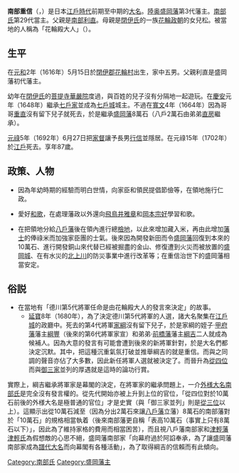 {{Unreferenced|time=2022-02-19T11:56:51+00:00}}
{{Infobox officeholder 
| name= 南部重信
| image= Nanbu Shigenobu01.jpg
| caption= 

| order=[[盛岡藩|盛岡藩]]第3代藩主
| term_start=1664年
| term_end=1692年
| predecessor= [[南部重直|南部重直]]
| successor= {{link-ja|南部行信|南部行信}}

| birth_date={{birth date|1616|6|28}}<br />（[[元和_(日本)|元和]]2年5月15日）
| birth_place= 
| death_date={{Death date and age|1702|7|12|1616|6|28}}<br />（[[元祿|元祿]]15年6月18日）
| death_place= 
| module = {{日本武士 |child=yes
|時代= [[江戶時代|江戶時代]]前期－中期
|幼名= 彦六郎
|改名= 
|别名= 花輪彦佐衛門、乙松、鍋松丸、七戶隼人正
|諡号= 西卒
|神号= 
|戒名= 
|洗禮名= 
|墓所= 
|朝廷官位= [[從五位下|從五位下]]、[[從四位下|從四位下]][[大膳大夫|大膳大夫]]
|幕府職位= 
|主君= 
|藩= [[陸奥國|陸奥國]][[盛岡藩|盛岡藩]]主
|氏族= [[南部氏|南部氏]]
|父= [[南部利直|利直]]
|母=慈德院（[[花輪政朝|花輪政朝]]的女兒）
|養父= 
|養母= 
|兄= [[南部家直|家直]]、[[南部政直|政直]]、[[南部重直|重直]]、[[南部利康|利康]]
|弟=[[山田利長|山田利長]]、[[南部直房|直房]]
|姐妹= 
|正室= 大智院（[[玉山秀久|玉山秀久]]的女兒）
|側室= 長慶院（[[上田兵部|上田兵部]]的女兒）、[[服部氏|服部氏]]（光樹院）、[[村木采女|村木采女]]的女兒、蘭女（[[赤澤氏|赤澤氏]]，養春院）、金（[[新渡氏|新渡氏]]，松貞院）、小督（[[那波氏|那波氏]]，峯光院）、[[穗高彦右衛門|穗高彦右衛門]]的女兒、淨生院（[[栃內金右衛門|栃內金右衛門]]的妹妹）
|子= [[七戶秀信|七戶秀信]]、[[七戶定信|七戶定信]]、[[南部行信|行信]]、[[南部辰之助|南部辰之助]]、[[七戶英信|七戶英信]]、[[南部政信|政信]]（旗本麹町南部家初代）、[[南部勝信|勝信]]、[[南部萬之助|南部萬之助]]、[[南部千之助|南部千之助]]、[[南部通信|通信]]、[[七戶愛信|七戶愛信]]、[[坪內定信|坪內定信]]（[[坪內惣兵衛|坪內惣兵衛]]的養子）、[[七戶舜信|七戶舜信]]（哥哥英信的養子）、
|女= 式姬（[[池田綱清|池田綱清]]正室）、七姬（[[本多忠英|本多忠英]]正室，後來成為[[有馬豐祐|有馬豐祐]]正室）、慶姬（家臣[[八戶利戡|八戶勘解由利戡]]室）、惠岐姬（家臣[[櫻庭直良|櫻庭兵三郎直良]]室）
|養子= 
|養女= 
 }}
}}
'''南部重信'''（{{jpn|j=南部 重信|kana=なんぶ しげのぶ|rm=Nanbu Shigenobu}}，{{bd|1616年|6月28日|1702年|7月12日|}}）是日本[[江戶時代|江戶時代]]前期至中期的[[大名_(稱謂)|大名]]。[[陸奥|陸奥]][[盛岡藩|盛岡藩]]第3代藩主。[[南部氏|南部氏]]第29代當主。父親是[[南部利直|南部利直]]。母親是[[閉伊氏|閉伊氏]]的一族[[花輪政朝|花輪政朝]]的女兒松。被當地的人稱為「花輪殿大人」（{{lang|ja|花輪殿様}}）。

== 生平 ==
在[[元和_(日本)|元和]]2年（1616年）5月15日於[[閉伊郡|閉伊郡]][[花輪村|花輪村]]出生，家中五男。父親利直是盛岡藩初代藩主。

幼年在[[閉伊氏|閉伊氏]]的[[菩提寺|菩提寺]][[華嚴院|華嚴院]]度過，與百姓的兒子沒有分隔地一起遊玩。在[[慶安|慶安]]元年（1648年）繼承[[七戶氏|七戶家]]並成為[[七戶城|七戶城]]城主。不過在[[寬文|寬文]]4年（1664年）因為哥哥[[南部重直|重直]]沒有留下兒子就死去，於是繼承[[盛岡藩|盛岡藩]]8萬石（八戶2萬石由弟弟[[南部直房|直房]]繼承）。

[[元祿|元祿]]5年（1692年）6月27日把[[家督|家督]]讓予長男[[南部行信|行信]]並隱居。在元祿15年（1702年）於[[江戶|江戶]]死去。享年87歲。

== 政策、人物 ==
*因為年幼時期的經驗而明白世情，向家臣和領民提倡節儉等，在領地施行仁政。

*愛好[[和歌|和歌]]，在處理藩政以外還向[[飛鳥井雅章|飛鳥井雅章]]和[[岡本宗好|岡本宗好]]學習和歌。

*在把領地分給[[八戶藩|八戶藩]]後在領內進行總[[檢地|檢地]]，以此來增加藏入米，再由此增加[[藩士|藩士]]的俸祿米而加強家臣團的士氣。後來因為開發新田而令[[盛岡藩|盛岡藩]]回復到本來的10萬石、進行開發銅山來代替已經被掘盡的金山、修復遭到火災而被放置的[[盛岡城|盛岡城]]、在有水災的[[北上川|北上川]]的防災事業中進行改革等；在重信治世下的盛岡藩相當安定。

== 俗説 ==
*在當地有「德川第5代將軍任命是由花輪殿大人的發言來決定」的故事。
**[[延寶|延寶]]8年（1680年），為了決定德川第5代將軍的人選，諸大名聚集在[[江戶城|江戶城]]的政廳中。死去的第4代將軍[[德川家綱|家綱]]沒有留下兒子，於是家綱的姪子‧[[甲府藩|甲府藩]]藩主[[德川家宣|綱豐]]（後來的第6代將軍家宣）和弟弟‧[[前橋藩|前橋藩]]藩主[[德川綱吉|綱吉]]二人就成為候補人。因為大意的發言有可能會遭到後來的新將軍針對，於是大名們都決定沉默。其中，把這種沉重氣氛打破並推舉綱吉的就是重信。而與之同調的聲音亦佔了大多數，因此新任將軍人選就被決定了。而晉升為[[從四位|從四位]]而與[[御三家|御三家]]並列的厚遇就是這時的論功行賞。

實際上，綱吉繼承將軍家是幕閣的決定，在將軍家的繼承問題上，一介[[外様大名|外様大名]][[南部氏|南部氏]]是完全沒有發言權的。從先代開始亦被上升到上位的官位，「從四位對於10萬石前後的外様大名是極普通的官位」才是史實（與「御三家並列」則是[[從三位|從三位]]以上）。這顯示出從10萬石減至（因為分出2萬石來讓[[八戶藩|八戶藩]]立藩）8萬石的南部藩對於「10萬石」的規格相當執着（後來南部藩更自稱「表高10萬石（事實上只有8萬石以下）」，因此為了維持家格的費用而相當困苦），而且視八戶藩南部家和[[津輕藩|津輕藩]][[津輕氏|津輕氏]]為假想敵的心思不絕，盛岡藩南部家「向幕府過於阿諂奉承，為了讓盛岡藩南部家成為[[譜代大名|譜代大名]]而向幕閣有各種活動」，為了取得綱吉的信賴而有此傾向。

{{南部氏當主|第29代|1664年－1692年}}
{{盛岡藩主|第3代|1664年－1692年}}
{{Normdaten}}

[[Category:南部氏|Category:南部氏]]
[[Category:盛岡藩主|Category:盛岡藩主]]